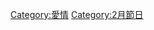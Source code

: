 {{catmore}}
{{Commonscat|Valentine's Day}}

[[Category:愛情|Category:愛情]]
[[Category:2月節日|Category:2月節日]]